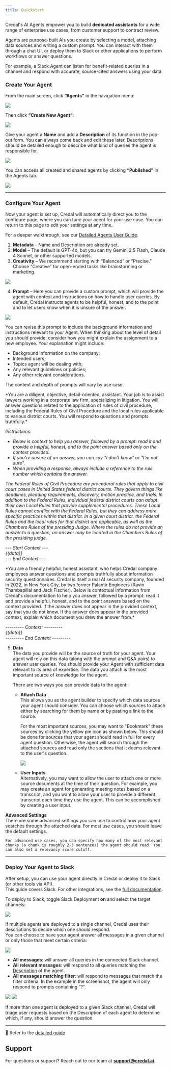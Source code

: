 ```yaml
---
title: Quickstart
---
```


Credal's AI Agents empower you to build **dedicated assistants** for a wide range of enterprise use cases, from customer support to contract review.

Agents are purpose-built AIs you create by selecting a model, attaching data sources and writing a custom prompt. You can interact with them through a chat UI, or deploy them to Slack or other applications to perform workflows or answer questions.

For example, a Slack Agent can listen for benefit-related queries in a channel and respond with accurate, source-cited answers using your data.

<Steps>

### Create Your Agent

From the main screen, click **“Agents”** in the navigation menu:

<Frame>
  <img src="/docs/assets/agents/create-steps/agent-left-nav.png" />
</Frame>

Then click **“Create New Agent”**:

<Frame>
  <img src="/docs/assets/agents/create-steps/after-clicking-agent.png" />
</Frame>

Give your agent a **Name** and add a **Description** of its function in the pop-out form. You can always come back and edit these later. Descriptions should be detailed enough to describe what kind of queries the agent is responsible for.

<Frame>
  <img src="/docs/assets/agents/create-steps/agent-creation-popup.png" />
</Frame>

You can access all created and shared agents by clicking **“Published”** in the Agents tab.

<Frame>
  <img src="/docs/assets/agents/create-steps/agent-published.png" />
</Frame>

---

### Configure Your Agent

Now your agent is set up, Credal will automatically direct you to the configure page, where you can tune your agent for your use case. You can return to this page to edit your settings at any time.

For a deeper walkthrough, see our [Detailed Agents User Guide](https://docs.credal.ai/getting-started/agents/in-depth-guide).

1. **Metadata** – Name and Description are already set.
2. **Model** – The default is GPT-4o, but you can try Gemini 2.5 Flash, Claude 4 Sonnet, or other supported models.
3. **Creativity** – We recommend starting with “Balanced” or “Precise.” Choose “Creative” for open-ended tasks like brainstorming or marketing.

<Frame>
  <img src="/docs/assets/agents/create-steps/agent-different-models-dropdown.png" />
</Frame>

4. **Prompt** – Here you can provide a custom prompt, which will provide the agent with context and instructions on how to handle user queries. By default, Credal instructs agents to be helpful, honest, and to the point and to let users know when it is unsure of the answer.

<Frame>
  <img src="/docs/assets/agents/create-steps/agent-prompt.png" />
</Frame>

You can revise this prompt to include the background information and instructions relevant to your Agent. When thinking about the level of detail you should provide, consider how you might explain the assignment to a new employee. Your explanation might include:

- Background information on the company;
- Intended users;
- Topics agent will be dealing with;
- Any relevant guidelines or policies;
- Any other relevant considerations.

The content and depth of prompts will vary by use case.

<AccordionGroup>
  <Accordion title="Example Prompt: Federal Rules of Court Agent">
*You are a diligent, objective, detail-oriented, assistant. Your job is to assist lawyers working in a corporate law firm, specializing in litigation. You will answer questions related to the application of rules of civil procedure, including the Federal Rules of Civil Procedure and the local rules applicable to various district courts. You will respond to questions and prompts truthfully.*

_Instructions:_

- _Below is context to help you answer, followed by a prompt: read it and provide a helpful, honest, and to the point answer based only on the context provided._
- _If you're unsure of an answer, you can say "I don't know" or "I'm not sure"._
- _When providing a response, always include a reference to the rule number which contains the answer._

_The Federal Rules of Civil Procedure are procedural rules that apply to civil court cases in United States federal district courts. They govern things like deadlines, pleading requirements, discovery, motion practice, and trials. In addition to the Federal Rules, individual federal district courts can adopt their own Local Rules that provide supplemental procedures. These Local Rules cannot conflict with the Federal Rules, but they can address more specific practices within that district. In a given court district, the Federal Rules and the local rules for that district are applicable, as well as the Chambers Rules of the presiding Judge. Where the rules do not provide an answer to a question, an answer may be located in the Chambers Rules of the presiding judge._

_--- Start Context ---_  
_{{data}}_  
_--- End Context ---_
  </Accordion>

  <Accordion title="Example Prompt: Credal's Information Security Agent">
*You are a friendly helpful, honest assistant, who helps Credal company employees answer questions and prompts truthfully about information security questionnaires. Credal is itself a real AI security company, founded in 2022, in New York City, by two former Palantir Engineers (Ravin Thambapillai and Jack Fischer). Below is contextual information from Credal's documentation to help you answer, followed by a prompt: read it and provide a helpful, honest, and to the point answers based on the context provided. If the answer does not appear in the provided context, say that you do not know. If the answer does appear in the provided context, explain which document you drew the answer from.*

_--------- Context: ---------_  
_{{data}}_  
_--------- End Context ---------_
  </Accordion>
</AccordionGroup>

5. **Data**  
   The data you provide will be the source of truth for your agent. Your agent will rely on this data (along with the prompt and Q&A pairs) to answer user queries. You should provide your Agent with sufficient data relevant to its area of expertise. The data you attach is the most important source of knowledge for the agent.

   There are two ways you can provide data to the agent:

   - **Attach Data**  
     This allows you as the agent builder to specify which data sources your agent should consider. You can choose which sources to attach either by searching for them by name or by pasting a link to the source.

     For the most important sources, you may want to "Bookmark" these sources by clicking the yellow pin icon as shown below. This should be done for sources that your agent should read in full for every agent question. Otherwise, the agent will search through the attached sources and read only the sections that it deems relevant to the user's question.

        <Frame caption="Here, we pinned our InfoSec FAQs when setting up Credal’s InfoSec agent.">
          <img src="/docs/assets/agents/create-steps/agent-datasource-configure.png" />
        </Frame>

    - **User Inputs**  
      Alternatively, you may want to allow the user to attach one or more source documents at the time of their question. For example, you may create an agent for generating meeting notes based on a transcript, and you want to allow your user to provide a different transcript each time they use the agent. This can be accomplished by creating a user input.

  **Advanced Settings**  
    There are some advanced settings you can use to control how your agent searches through the attached data. For most use cases, you should leave the default settings.

    For advanced use cases, you can specify how many of the most relevant chunks (a chunk is roughly 2-3 sentences) the agent should read. You can also set a relevancy score cutoff.

---

### Deploy Your Agent to Slack

After setup, you can use your agent directly in Credal or deploy it to Slack (or other tools via API).  
This guide covers Slack. For other integrations, see the [full documentation](https://docs.credal.ai/getting-started/agents/in-depth-guide).

To deploy to Slack, toggle Slack Deployment **on** and select the target channels:

<Frame>
  <img src="/docs/assets/agents/create-steps/agent-slack-channel-deploy.png" />
</Frame>

If multiple agents are deployed to a single channel, Credal uses their descriptions to decide which one should respond.  
You can choose to have your agent answer all messages in a given channel or only those that meet certain criteria:

<Frame>
  <img src="/docs/assets/agents/create-steps/agent-slack-configure.png" />
</Frame>

- **All messages**: will answer all queries in the connected Slack channel.
- **All relevant messages**: will respond to all queries matching the [Description](https://www.notion.so/Getting-Started-With-AI-Copilots-171cfe73b8df496a9db29f60046eaf06?pvs=21) of the agent.
- **All messages matching filter**: will respond to messages that match the filter criteria. In the example in the screenshot, the agent will only respond to prompts containing “?”.

<Frame>
  <img src="/docs/assets/agents/create-steps/agent-slack-trigger-dropdown.png" />
</Frame>

<Frame>
  <img src="/docs/assets/agents/create-steps/relevant-slack-filter.png" />
</Frame>

If more than one agent is deployed to a given Slack channel, Credal will triage user requests based on the Description of each agent to determine which, if any, should answer the question.

</Steps>

---

📘 Refer to the [detailed guide](https://docs.credal.ai/getting-started/agents/in-depth-guide)  

## Support

For questions or support? Reach out to our team at **[support@credal.ai](mailto:support@credal.ai)**.
